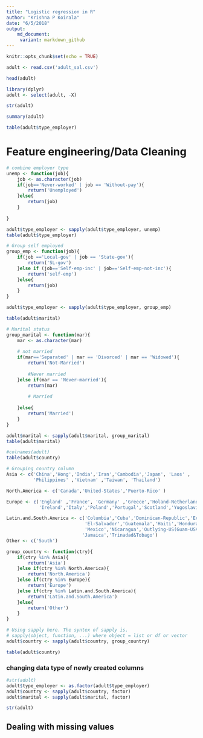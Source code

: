 ```yaml
---
title: "Logistic regression in R"
author: "Krishna P Koirala"
date: "6/5/2018"
output:
    md_document:
     variant: markdown_github
---
```


```r
knitr::opts_chunk$set(echo = TRUE)
```

```r
adult <- read.csv('adult_sal.csv')
```

```r
head(adult)
```



```r
library(dplyr)
adult <- select(adult, -X)
```

```r
str(adult)
```


```r
summary(adult)
```



```r
table(adult$type_employer)
```


# Feature engineering/Data Cleaning

```r
# combine employer type
unemp <- function(job){
    job <- as.character(job)
    if(job=='Never-worked' | job == 'Without-pay'){
        return('Unemployed')
    }else{
        return(job)
    }
    
}
```

```r
adult$type_employer <- sapply(adult$type_employer, unemp)
table(adult$type_employer)
```

```r
# Group self employed
group_emp <- function(job){
    if(job =='Local-gov' | job == 'State-gov'){
        return('SL-gov')
    }else if (job=='Self-emp-inc' | job=='Self-emp-not-inc'){
        return('self-emp')
    }else{
        return(job)
    }
}
```

```r
adult$type_employer <- sapply(adult$type_employer, group_emp)
```


```r
table(adult$marital)
```


```r
# Marital status
group_marital <- function(mar){
    mar <- as.character(mar)
    
    # not married
    if(mar=='Separated' | mar == 'Divorced' | mar == 'Widowed'){
        return('Not-Married')
        
        #Never married
    }else if(mar == 'Never-married'){
        return(mar)
        
        # Married
        
    }else{
        return('Married')
    }
}
```

```r
adult$marital <- sapply(adult$marital, group_marital)
table(adult$marital)
```


```r
#colnames(adult)
table(adult$country)
```



```r
# Grouping country column 
Asia <- c('China','Hong','India','Iran','Cambodia','Japan', 'Laos' ,
          'Philippines' ,'Vietnam' ,'Taiwan', 'Thailand')

North.America <- c('Canada','United-States','Puerto-Rico' )

Europe <- c('England' ,'France', 'Germany' ,'Greece','Holand-Netherlands','Hungary',
            'Ireland','Italy','Poland','Portugal','Scotland','Yugoslavia')

Latin.and.South.America <- c('Columbia','Cuba','Dominican-Republic','Ecuador',
                             'El-Salvador','Guatemala','Haiti','Honduras',
                             'Mexico','Nicaragua','Outlying-US(Guam-USVI-etc)','Peru',
                            'Jamaica','Trinadad&Tobago')
Other <- c('South')
```



```r
group_country <- function(ctry){
    if(ctry %in% Asia){
        return('Asia')
    }else if(ctry %in% North.America){
        return('North.America')
    }else if(ctry %in% Europe){
        return('Europe')
    }else if(ctry %in% Latin.and.South.America){
        return('Latin.and.South.America')
    }else{
        return('Other')
    }
}
```


```r
# Using sapply here. The syntex of sapply is.
# sapply(object, function, ...) where object = list or df or vector
adult$country <- sapply(adult$country, group_country)
```

```r
table(adult$country)
```

### changing data type of newly created columns

```r
#str(adult)
adult$type_employer <- as.factor(adult$type_employer)
adult$country <- sapply(adult$country, factor)
adult$marital <- sapply(adult$marital, factor)
```

```r
str(adult)
```


## Dealing with missing values

```r

```






